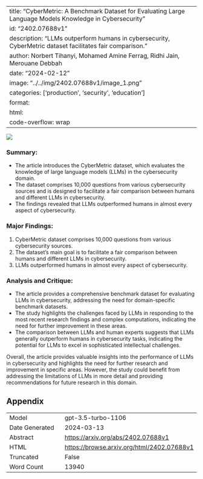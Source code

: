 
---
title: "CyberMetric: A Benchmark Dataset for Evaluating Large Language Models Knowledge in Cybersecurity"
id: "2402.07688v1"
description: "LLMs outperform humans in cybersecurity, CyberMetric dataset facilitates fair comparison."
author: Norbert Tihanyi, Mohamed Amine Ferrag, Ridhi Jain, Merouane Debbah
date: "2024-02-12"
image: "../../img/2402.07688v1/image_1.png"
categories: ['production', 'security', 'education']
format:
  html:
    code-overflow: wrap
---

![](../../img/2402.07688v1/image_1.png)

### **Summary:**
- The article introduces the CyberMetric dataset, which evaluates the knowledge of large language models (LLMs) in the cybersecurity domain.
- The dataset comprises 10,000 questions from various cybersecurity sources and is designed to facilitate a fair comparison between humans and different LLMs in cybersecurity.
- The findings revealed that LLMs outperformed humans in almost every aspect of cybersecurity.

### **Major Findings:**
1. CyberMetric dataset comprises 10,000 questions from various cybersecurity sources.
2. The dataset's main goal is to facilitate a fair comparison between humans and different LLMs in cybersecurity.
3. LLMs outperformed humans in almost every aspect of cybersecurity.

### **Analysis and Critique:**
- The article provides a comprehensive benchmark dataset for evaluating LLMs in cybersecurity, addressing the need for domain-specific benchmark datasets.
- The study highlights the challenges faced by LLMs in responding to the most recent research findings and complex computations, indicating the need for further improvement in these areas.
- The comparison between LLMs and human experts suggests that LLMs generally outperform humans in cybersecurity tasks, indicating the potential for LLMs to excel in sophisticated intellectual challenges.

Overall, the article provides valuable insights into the performance of LLMs in cybersecurity and highlights the need for further research and improvement in specific areas. However, the study could benefit from addressing the limitations of LLMs in more detail and providing recommendations for future research in this domain.

## Appendix

|          |          |
|----------|----------|
| Model     | gpt-3.5-turbo-1106       |
| Date Generated     | 2024-03-13       |
| Abstract | [https://arxiv.org/abs/2402.07688v1](https://arxiv.org/abs/2402.07688v1)        |
| HTML     | [https://browse.arxiv.org/html/2402.07688v1](https://browse.arxiv.org/html/2402.07688v1)       |
| Truncated       | False       |
| Word Count       | 13940       |